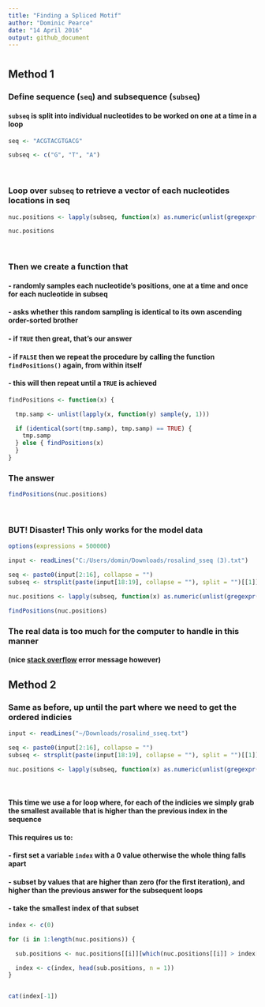 ---
title: "Finding a Spliced Motif"
author: "Dominic Pearce"
date: "14 April 2016"
output: github_document
---

# {.tabset}

## Method 1
### Define sequence (`seq`) and subsequence (`subseq`)
#### `subseq` is split into individual nucleotides to be worked on one at a time in a loop

```{r}
seq <- "ACGTACGTGACG"

subseq <- c("G", "T", "A")
```

&nbsp;

### Loop over `subseq` to retrieve a vector of each nucleotides location**s** in seq
```{r}
nuc.positions <- lapply(subseq, function(x) as.numeric(unlist(gregexpr(x, seq))))

nuc.positions
```

&nbsp;

### Then we create a function that
#### - randomly samples each nucleotide's positions, one at a time and once for each nucleotide in subseq
#### - asks whether this random sampling is identical to its own ascending order-sorted brother
#### - if `TRUE` then great, that's our answer
#### - if `FALSE` then we repeat the procedure by calling the function `findPositions()` again, from within itself
#### - this will then repeat until a `TRUE` is achieved

```{r}
findPositions <- function(x) {

  tmp.samp <- unlist(lapply(x, function(y) sample(y, 1)))

  if (identical(sort(tmp.samp), tmp.samp) == TRUE) {
    tmp.samp
  } else { findPositions(x)
  }
}
```

### The answer
```{r}
findPositions(nuc.positions)
```

&nbsp;

### **BUT!** Disaster! This only works for the model data

```{r, echo=FALSE, error = TRUE}
options(expressions = 500000)

input <- readLines("C:/Users/domin/Downloads/rosalind_sseq (3).txt")

seq <- paste0(input[2:16], collapse = "")
subseq <- strsplit(paste(input[18:19], collapse = ""), split = "")[[1]]

nuc.positions <- lapply(subseq, function(x) as.numeric(unlist(gregexpr(x, seq))))

findPositions(nuc.positions)
```

### The real data is too much for the computer to handle in this manner
#### (nice [**stack overflow**](http://stackoverflow.com) error message however)

## Method 2

### Same as before, up until the part where we need to get the ordered indicies

```{r}
input <- readLines("~/Downloads/rosalind_sseq.txt")

seq <- paste0(input[2:16], collapse = "")
subseq <- strsplit(paste(input[18:19], collapse = ""), split = "")[[1]]

nuc.positions <- lapply(subseq, function(x) as.numeric(unlist(gregexpr(x, seq))))
```

&nbsp;

#### This time we use a for loop where, for each of the indicies we simply grab the **smallest available that is higher than the previous index in the sequence**

#### This requires us to:
#### - first set a variable `index` with a 0 value otherwise the whole thing falls apart
#### - subset by values that are higher than zero (for the first iteration), and higher than the previous answer for the subsequent loops
#### - take the smallest index of that subset

```{r}
index <- c(0)

for (i in 1:length(nuc.positions)) {

  sub.positions <- nuc.positions[[i]][which(nuc.positions[[i]] > index[length(index)])]

  index <- c(index, head(sub.positions, n = 1))
}


cat(index[-1])
```
